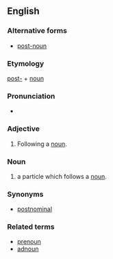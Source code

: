 ==English==

===Alternative forms===
*[[post-noun]]

===Etymology===

[[post-]] + [[noun]]

===Pronunciation===

*{{IPA|posnaʊn}}


===Adjective===
{{en-adj|-}}

# Following a [[noun]].

===Noun===
{{en-noun}}

# {{context|Korean linguistics}} a particle which follows a [[noun]].

===Synonyms===
*[[postnominal]]

===Related terms===
*[[prenoun]]
*[[adnoun]]